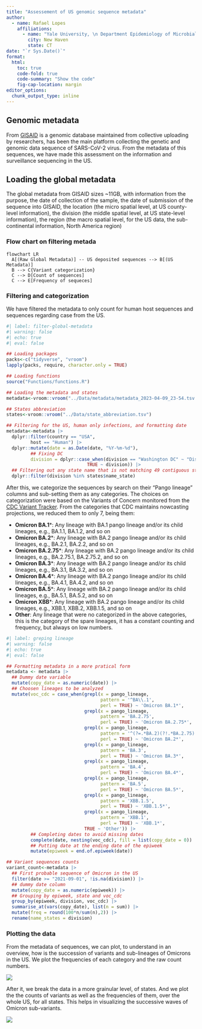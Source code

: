 ```yaml
---
title: "Assessement of US genomic sequence metadata"
author:
  - name: Rafael Lopes
    affiliations:
      - name: "Yale University, \n Department Epidemiology of Microbial Diseases and Public Health Modeling Unit"
        city: New Haven
        state: CT
date: "`r Sys.Date()`"
format: 
  html:
    toc: true
    code-fold: true
    code-summary: "Show the code"
    fig-cap-location: margin
editor_options: 
  chunk_output_type: inline
---
```


## Genomic metadata

From [GISAID](https://gisaid.org) is a genomic database maintained from collective uploading by researchers, has been the main platform collecting the genetic and genomic data sequence of SARS-CoV-2 virus. From the metadata of this sequences, we have made this assessment on the information and surveillance sequencing in the US.

## Loading the global metadata

The global metadata from GISAID sizes ~11GB, with information from the purpose, the date of collection of the sample, the date of submission of the sequence into GISAID, the location (the micro spatial level, at US county-level information), the division (the middle spatial level, at US state-level information), the region (the macro spatial level, for the US data, the sub-continental information, North America region)

### Flow chart on filtering metada

```mermaid
flowchart LR
  A[(Raw Global Metadata)] -- US deposited sequences --> B[(US Metadata)]
  B --> C{Variant categorization}
  C --> D[Count of sequences]
  C --> E[Frequency of sequeces]
```

### Filtering and categorization

We have filtered the metadata to only count for human host sequences and sequences regarding case from the US.

```r
#| label: filter-global-metadata
#| warning: false
#| echo: true
#| eval: false

## Loading packages
packs<-c("tidyverse", "vroom")
lapply(packs, require, character.only = TRUE)

## Loading functions
source("Functions/functions.R")

## Loading the metadata and states
metadata<-vroom::vroom("../Data/metadata/metadata_2023-04-09_23-54.tsv.gz")

## States abbreviation
states<-vroom::vroom("../Data/state_abbreviation.tsv")

## Filtering for the US, human only infections, and formatting date
metadata<-metadata |> 
  dplyr::filter(country == "USA", 
         host == "Human") |> 
  dplyr::mutate(date = as.Date(date, "%Y-%m-%d"), 
         ## Fixing DC
         division = dplyr::case_when(division == "Washington DC" ~ "District of Columbia", 
                              TRUE ~ division)) |> 
  ## Filtering out any state name that is not matching 49 contiguous states plus Alaska and Hawaii
  dplyr::filter(division %in% states$name_state)
```

After this, we categorize the sequences by search on their "Pango lineage" columns and sub-setting them as any categories. 
The choices on categorization were based on the Variants of Concern monitored from the [CDC Variant Tracker](https://covid.cdc.gov/covid-data-tracker/#variant-proportions). From the categories that CDC maintains nowcasting projections, we reduced them to only 7, being them:

 - __Omicron BA.1__*: Any lineage with BA.1 pango lineage and/or its child lineages, e.g., BA.1.1, BA.1.2, and so on
 - __Omicron BA.2__*: Any lineage with BA.2 pango lineage and/or its child lineages, e.g., BA.2.1, BA.2.2, and so on
 - __Omicron BA.2.75__*: Any lineage with BA.2 pango lineage and/or its child lineages, e.g., BA.2.75.1, BA.2.75.2, and so on
 - __Omicron BA.3__*: Any lineage with BA.2 pango lineage and/or its child lineages, e.g., BA.3.1, BA.3.2, and so on
 - __Omicron BA.4__*: Any lineage with BA.2 pango lineage and/or its child lineages, e.g., BA.4.1, BA.4.2, and so on
 - __Omicron BA.5__*: Any lineage with BA.2 pango lineage and/or its child lineages, e.g., BA.5.1, BA.5.2, and so on
 - __Omicron XBB__*: Any lineage with BA.2 pango lineage and/or its child lineages, e.g., XBB.1, XBB.2, XBB.1.5, and so on
 - __Other__: Any lineage that were no categorized in the above categories, this is the category of the spare lineages, it has a constant counting and frequency, but always on low numbers.
 
```r
#| label: greping lineage
#| warning: false
#| echo: true
#| eval: false

## Formatting metadata in a more pratical form
metadata <- metadata |> 
  ## Dummy date variable
  mutate(copy_date = as.numeric(date)) |> 
  ## Choosen lineages to be analyzed
  mutate(voc_cdc = case_when(grepl(x = pango_lineage, 
                                   pattern = '^BA\\.1', 
                                   perl = TRUE) ~ 'Omicron BA.1*',
                             grepl(x = pango_lineage, 
                                   pattern = 'BA.2.75', 
                                   perl = TRUE) ~ 'Omicron BA.2.75*',
                             grepl(x = pango_lineage, 
                                   pattern = '^(?=.*BA.2)(?!.*BA.2.75)', 
                                   perl = TRUE) ~ 'Omicron BA.2*',
                             grepl(x = pango_lineage, 
                                   pattern = 'BA.3', 
                                   perl = TRUE) ~ 'Omicron BA.3*',
                             grepl(x = pango_lineage, 
                                   pattern = 'BA.4', 
                                   perl = TRUE) ~ 'Omicron BA.4*',
                             grepl(x = pango_lineage, 
                                   pattern = 'BA.5', 
                                   perl = TRUE) ~ 'Omicron BA.5*', 
                             grepl(x = pango_lineage, 
                                   pattern = 'XBB.1.5', 
                                   perl = TRUE) ~ 'XBB.1.5*',
                             grepl(x = pango_lineage, 
                                   pattern = 'XBB.1', 
                                   perl = TRUE) ~ 'XBB.1*',
                             TRUE ~ 'Other')) |> 
         ## Completing dates to avoid missing dates
         complete(date, nesting(voc_cdc), fill = list(copy_date = 0)) |> 
         ## Putting date at the ending date of the epiweek
         mutate(epiweek = end.of.epiweek(date))

## Variant sequences counts
variant_count<-metadata |> 
  ## First probable sequence of Omicron in the US
  filter(date >= "2021-09-01", !is.na(division)) |> 
  ## dummy date column
  mutate(copy_date = as.numeric(epiweek)) |> 
  ## Grouping by epiweek, state and voc_cdc
  group_by(epiweek, division, voc_cdc) |> 
  summarise_at(vars(copy_date), list(n = sum)) |>
  mutate(freq = round(100*n/sum(n),2)) |> 
  rename(name_states = division)
```

### Plotting the data

From the metadata of sequences, we can plot, to understand in an overview, how is the succession of variants and sub-lineages of Omicrons in the US. We plot the frequencies of each category and the raw count numbers.

:::{.screen-page}
![](fig/plot_us_raw_count_genomes.png)
:::

After it, we break the data in a more grainular level, of states. And we plot the the counts of variants as well as the frequencies of them, over the whole US, for all states. This helps in visualizing the successive waves of Omicron sub-variants. 

:::{.screen-page}
 ![](fig/plot_raw_count_genomes_us.png)
:::